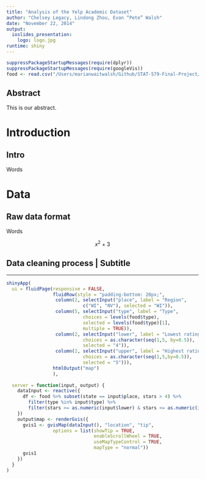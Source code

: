 ```yaml
---
title: "Analysis of the Yelp Academic Dataset"
author: "Chelsey Legacy, Lindong Zhou, Evan “Pete” Walsh"
date: "November 22, 2014"
output: 
  ioslides_presentation:
    logo: logo.jpg
runtime: shiny
---
```


```r
suppressPackageStartupMessages(require(dplyr))
suppressPackageStartupMessages(require(googleVis))
food <- read.csv("/Users/marianwaitwalsh/Github/STAT-579-Final-Project/Data/Restaurants/food.csv")
```


## Abstract {.smaller}

This is our abstract.

# Introduction

## Intro

Words

# Data

## Raw data format

Words

$$x^{2} + 3$$

## Data cleaning process | Subtitle


----

```r
shinyApp(
  ui = fluidPage(responsive = FALSE,
                 fluidRow(style = "padding-bottom: 20px;",
                  column(2, selectInput("place", label = "Region", 
                            c("WI", "NV"), selected = "WI")),
                  column(5, selectInput("type", label = "Type",
                            choices = levels(food$type), 
                            selected = levels(food$type)[1],
                            multiple = TRUE)),
                  column(2, selectInput("lower", label = "Lowest rating",
                            choices = as.character(seq(1,5, by=0.5)),
                            selected = "4")),
                  column(2, selectInput("upper", label = "Highest rating",
                            choices = as.character(seq(1,5,by=0.5)),
                            selected = "5"))),
                 htmlOutput("map")
                 ),
  
  server = function(input, output) {
    dataInput <- reactive({
      df <- food %>% subset(state == input$place, stars > 4) %>%
        filter(type %in% input$type) %>%
        filter(stars >= as.numeric(input$lower) & stars <= as.numeric(input$upper))
    })
    output$map <- renderGvis({
      gvis1 <- gvisMap(dataInput(), "location", "tip",
                 options = list(showTip = TRUE, 
                                enableScrollWheel = TRUE,
                                useMapTypeControl = TRUE,
                                mapType = "normal"))
      gvis1
    })
  }
)
```


